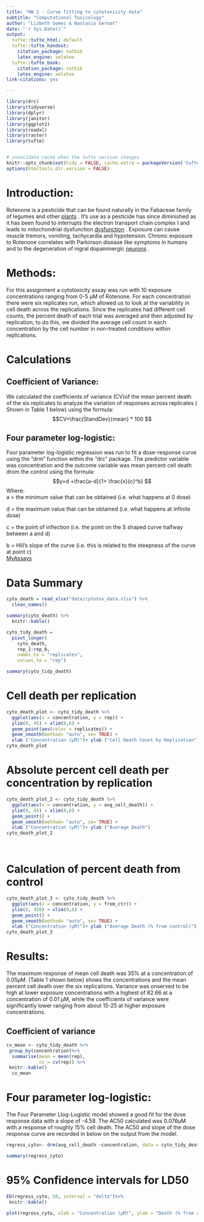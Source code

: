 ```yaml
---
title: "HW 1 - Curve fitting to cytotoxicity data"
subtitle: "Computational Toxicology"
author: "Lizbeth Gomez & Nastasia Gernat"
date: "`r Sys.Date()`"
output:
  tufte::tufte_html: default
  tufte::tufte_handout:
    citation_package: natbib
    latex_engine: xelatex
  tufte::tufte_book:
    citation_package: natbib
    latex_engine: xelatex
link-citations: yes

---
```

```r
library(drc) 
library(tidyverse) 
library(dplyr)
library(janitor) 
library(ggplot2)
library(readxl)
library(raster) 
library(tufte)


# invalidate cache when the tufte version changes
knitr::opts_chunk$set(tidy = FALSE, cache.extra = packageVersion('tufte'))
options(htmltools.dir.version = FALSE)

```

# Introduction:
Rotenone is a pesticide that can be found naturally in the Fabaceae family of legumes and other  [plants](www.acs.org/content/acs/en/molecule-of-the-week/archive/r/rotenone.html) .
It’s use as a pesticide has since diminished as it has been found to interrupts the electron transport chain complex I and leads to mitochondrial dysfunction [dysfunction](www.sciencedirect.com/topics/neuroscience/rotenone) .  Exposure can cause muscle tremors, vomiting, tachycardia and hypotension. Chronic exposure to Rotenone correlates with Parkinson disease like symptoms in humans and to the degeneration of nigral dopaminergic [neurons](www.nature.com/articles/srep45465) .

# Methods:

For this assignment a cytotoxicity assay was run with 10 exposure concentrations ranging from 0-5 μM of Rotenone. For each concentration there were six replicates run, which allowed us to look at the variability in cell death across the replications. Since the replicates had different cell counts, the percent death of each trial was averaged and then adjusted by replication; to do this, we divided the average cell count in each concentration by the cell number in non-treated conditions within replications.

# Calculations

## Coefficient of Variance:
We calculated the coefficients of variance (CV)of the mean percent death of the six replicates to analyze the variation of responses across replicates ( Shown in Table 1 below) using the formula:
$$CV=\frac{StandDev}{mean} * 100 $$

## Four parameter log-logistic:
Four parameter log-logistic  regression was run to fit a dose-response curve using the “drm” function within the “drc” package. The predictor variable was concentration and the outcome variable was mean percent cell death drom the control using the formula:
$$y=d +\frac{a-d}{1+ \frac{x}{c}^b}  $$
Where:  
a = the minimum value that can be obtained (i.e. what happens at 0 dose)

d = the maximum value that can be obtained (i.e. what happens at infinite dose)

c = the point of inflection (i.e. the point on the S shaped curve halfway between a and d)

b = Hill’s slope of the curve (i.e. this is related to the steepness of the curve at point c)  
[MyAssays](https://www.myassays.com/four-parameter-logistic-regression.html)

# Data Summary 
```r

cyto_death = read_xlsx("data/cytotox_data.xlsx") %>%
  clean_names() 

summary(cyto_death) %>% 
  knitr::kable()

```


```r
cyto_tidy_death = 
  pivot_longer(
    cyto_death, 
    rep_1:rep_6,
    names_to = "replicates", 
    values_to = "rep")

summary(cyto_tidy_death)
```




# Cell death per replication
```r

cyto_death_plot <- cyto_tidy_death %>% 
  ggplot(aes(x = concentration, y = rep)) +
  ylim(0, 45) + xlim(0,6) +
  geom_point(aes(color = replicates)) +
  geom_smooth(method= "auto", se= TRUE) +
  xlab ("Concentration (μM)")+ ylab ("Cell Death Count by Replication")
cyto_death_plot
```



# Absolute percent cell death per concentration by replication

```r

cyto_death_plot_2 <- cyto_tidy_death %>% 
  ggplot(aes(x = concentration, y = avg_cell_death)) +
  ylim(0, 45) + xlim(0,6) +
  geom_point() +
  geom_smooth(method= "auto", se= TRUE) +
  xlab ("Concentration (μM)")+ ylab ("Average Death")
cyto_death_plot_2
```

<br>


# Calculation of percent death from control

```r
cyto_death_plot_3 <- cyto_tidy_death %>% 
  ggplot(aes(x = concentration, y = from_ctr)) +
  ylim(0, 450) + xlim(0,6) +
  geom_point() +
  geom_smooth(method= "auto", se= TRUE) +
  xlab ("Concentration (μM)")+ ylab ("Average Death (% from control)")
cyto_death_plot_3

```


# Results:
The maximum response of mean cell death was  35% at a concentration of 0.05μM. (Table 1 shown below) shows the concentrations  and the mean percent cell death over the six replications. Variance was onserved to be high at lower exposure concentrations with a highest of  82.66 at a concentration of 0.01 μM, while the coefficients of variance were significantly lower ranging from about 15-25 at higher exposure concentrations. 

## Coefficient of variance

```r
cv_mean <- cyto_tidy_death %>%
 group_by(concentration)%>%
  summarise(mean = mean(rep), 
            cv = cv(rep)) %>%
 knitr::kable()
  cv_mean

```


# Four parameter log-logistic:
The Four Parameter Llog-Logistic model showed a good fit for the dose response data with a slope of -4.58. The AC50 calculated was 0.076μM with a response of roughly 15% cell death. The AC50 and slope of the dose response curve are recorded in below on the output from the model.
```r

regress_cyto<- drm(avg_cell_death ~concentration, data = cyto_tidy_death, fct = LL.4(names = c("Slope","Lower Limit", "Upper Limit", "AC50" )))

```


```r
summary(regress_cyto)
```


# 95% Confidence intervals for LD50
```r

ED(regress_cyto, 50, interval = "delta")%>%
 knitr::kable()

```

```r
plot(regress_cyto, xlab = "Concentration (μM)", ylab = "Death (% from control)", col = "red", main = "Dose Response Curve for Rotenone")
```

